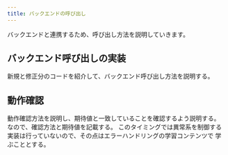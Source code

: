 ```yaml
---
title: バックエンドの呼び出し
---
```


バックエンドと連携するため、呼び出し方法を説明していきます。

## バックエンド呼び出しの実装

新規と修正分のコードを紹介して、バックエンド呼び出し方法を説明する。

## 動作確認

動作確認方法を説明し、期待値と一致していることを確認するよう説明する。
なので、確認方法と期待値を記載する。
このタイミングでは異常系を制御する実装は行っていないので、その点はエラーハンドリングの学習コンテンツで
学ぶこととする。
